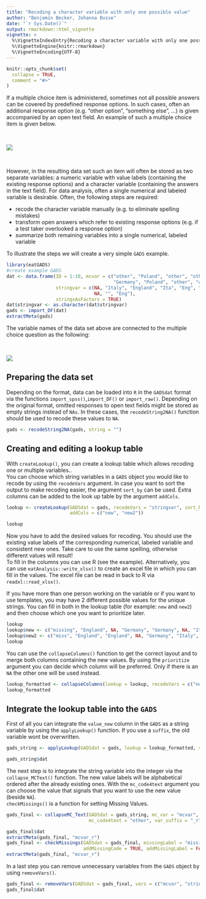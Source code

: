 ```yaml
--- 
title: "Recoding a character variable with only one possible value"
author: "Benjamin Becker, Johanna Busse"
date: "`r Sys.Date()`"
output: rmarkdown::html_vignette
vignette: >
  %\VignetteIndexEntry{Recoding a character variable with only one possible value}
  %\VignetteEngine{knitr::rmarkdown}
  %\VignetteEncoding{UTF-8}
---
```


```r
knitr::opts_chunk$set(
  collapse = TRUE,
  comment = "#>"
)
```

If a multiple choice item is administered, sometimes not all possible answers can be covered by predefined response options. In such cases, often an additional response option (e.g. "other option", "something else", ...) is given accompanied by an open text field. An example of such a multiple choice item is given below.

&nbsp;

![](nichtbinaer.PNG)

&nbsp;

However, in the resulting data set such an item will often be stored as two separate variables: a numeric variable with value labels (containing the existing response options) and a character variable (containing the answers in the text field). For data analysis, often a single numerical and labeled variable is desirable. Often, the following steps are required:

* recode the character variable manually (e.g. to eliminate spelling mistakes)
* transform open answers which refer to existing response options (e.g. if a test taker overlooked a response option)
* summarize both remaining variables into a single numerical, labeled variable

To illustrate the steps we will create a very simple `GADS` example.

```r
library(eatGADS)
#create example GADS
dat <- data.frame(ID = 1:10, mcvar = c("other", "Poland", "other", "other", "other", NA, 
                                       "Germany", "Poland", "other", "other"),
                  stringvar = c(NA, "Italy", "England", "Ita", "Eng", "German", "Germ", 
                                NA, "", "Eng"),
                  stringsAsFactors = TRUE)
dat$stringvar <- as.character(dat$stringvar)
gads <- import_DF(dat)
extractMeta(gads)
```

The variable names of the data set above are connected to the multiple choice question as the following:

&nbsp;

![](nichtbinaer2.PNG)

## Preparing the data set

Depending on the format, data can be loaded into `R` in the `GADSdat` format via the functions `import_spss()`,`import_DF()` or `import_raw()`. Depending on the original format, omitted responses to open text fields might be stored as empty strings instead of `NAs`. In these cases, the `recodeString2NA()` function should be used to recode these values to `NA`.

```r
gads <- recodeString2NA(gads, string = "")
```


## Creating and editing a lookup table

With `createLookup()`, you can create a lookup table which allows recoding one or multiple variables..  
You can choose which string variables in a `GADS` object you would like to recode by using the `recodeVars` argument. In case you want to sort the output to make recoding easier, the argument `sort_by` can be used. Extra columns can be added to the look up table by the argument `addCols`.

```r
lookup <- createLookup(GADSdat = gads, recodeVars = "stringvar", sort_by = 'value', 
                       addCols = c("new", "new2"))

lookup
```

Now you have to add the desired values for recoding. You should use the existing value labels of the corresponding numerical, labeled variable and consistent new ones. Take care to use the same spelling, otherwise different values will result!   
To fill in the columns you can use R (see the example). Alternatively, you can use `eatAnalysis::write_xlsx()` to create an excel file in which you can fill in the values. The excel file can be read in back to R via `readxl::read_xlsx()`.

If you have more than one person working on the variable or if you want to use templates, you may have 2 different possible values for the unique strings. You can fill in both in the lookup table (for example: `new` and `new2`) and then choose which one you want to prioritize later.

```r
lookup
lookup$new <- c("missing", "England", NA, "Germany", "Germany", NA, "Italy")
lookup$new2 <- c("miss", "England", "England", NA, "Germany", "Italy", "Italy")
lookup
```

You can use the `collapseColumns()` function to get the correct layout and to merge both columns containing the new values. By using the `prioritize` argument you can decide which column will be preferred. Only if there is an `NA` the other one will be used instead.

```r
lookup_formatted <- collapseColumns(lookup = lookup, recodeVars = c("new", "new2"), prioritize = "new")
lookup_formatted
```


## Integrate the lookup table into the `GADS`

First of all you can integrate the `value_new` column in the `GADS` as a string variable by using the `applyLookup()` function. If you use a `suffix`, the old variable wont be overwritten.

  
```r
gads_string <- applyLookup(GADSdat = gads, lookup = lookup_formatted, suffix = "_r")

gads_string$dat
```

The next step is to integrate the string variable into the integer via the `collapse_MCText()` function. The new value labels will be alphabetical ordered after the already existing ones. 
With the `mc_code4text` argument you can choose the value that signals that you want to use the new value (beside `NA`).  
`checkMissings()` is a function for setting Missing Values.

```r
gads_final <- collapseMC_Text(GADSdat = gads_string, mc_var = "mcvar", text_var = "stringvar_r", 
                              mc_code4text = "other", var_suffix = "_r", label_suffix = "(recoded)")

gads_final$dat
extractMeta(gads_final, "mcvar_r")
gads_final <- checkMissings(GADSdat = gads_final, missingLabel = "missing", 
                            addMissingCode = TRUE, addMissingLabel = FALSE)
extractMeta(gads_final, "mcvar_r")
```

In a last step you can remove unnecessary variables from the `GADS` object by using `removeVars()`.

```r
gads_final <- removeVars(GADSdat = gads_final, vars = c("mcvar", "stringvar_r"))
gads_final$dat
```
